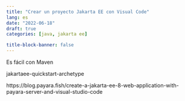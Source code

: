 ```yaml
---
title: "Crear un proyecto Jakarta EE con Visual Code"
lang: es
date: "2022-06-18"
draft: true
categories: [java, jakarta ee]

title-block-banner: false
---
```


Es fácil con Maven

jakartaee-quickstart-archetype

https://blog.payara.fish/create-a-jakarta-ee-8-web-application-with-payara-server-and-visual-studio-code
